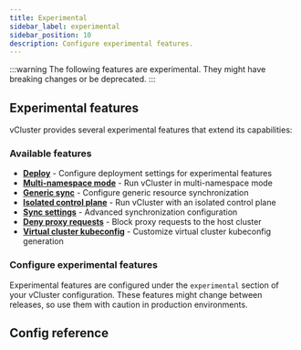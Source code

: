 ```yaml
---
title: Experimental
sidebar_label: experimental
sidebar_position: 10
description: Configure experimental features.
---
```



:::warning
The following features are experimental. They might have breaking changes or be deprecated.
:::

## Experimental features

vCluster provides several experimental features that extend its capabilities:

### Available features

- **[Deploy](./deploy.mdx)** - Configure deployment settings for experimental features
- **[Multi-namespace mode](./multi-namespace-mode.mdx)** - Run vCluster in multi-namespace mode
- **[Generic sync](./generic-sync.mdx)** - Configure generic resource synchronization
- **[Isolated control plane](./isolated-control-plane.mdx)** - Run vCluster with an isolated control plane
- **[Sync settings](./sync-settings.mdx)** - Advanced synchronization configuration
- **[Deny proxy requests](./deny-proxy-requests.mdx)** - Block proxy requests to the host cluster
- **[Virtual cluster kubeconfig](./virtual-cluster-kubeconfig.mdx)** - Customize virtual cluster kubeconfig generation

### Configure experimental features

Experimental features are configured under the `experimental` section of your vCluster configuration. These features might change between releases, so use them with caution in production environments.

## Config reference

<Experimental/>




